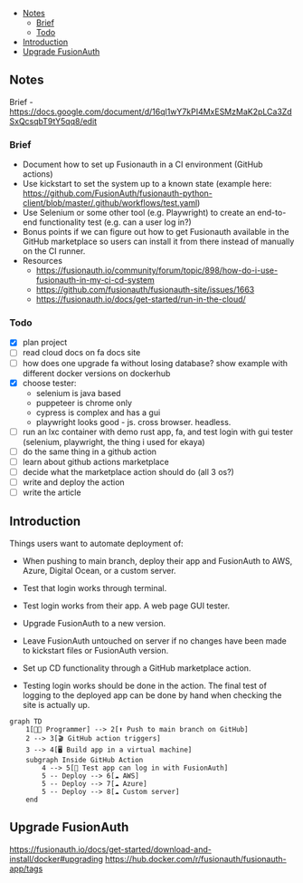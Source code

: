 - [Notes](#notes)
  - [Brief](#brief)
  - [Todo](#todo)
- [Introduction](#introduction)
- [Upgrade FusionAuth](#upgrade-fusionauth)

## Notes

Brief - https://docs.google.com/document/d/16ql1wY7kPI4MxESMzMaK2pLCa3ZdSxQcsqbT9tY5qq8/edit

### Brief

- Document how to set up Fusionauth in a CI environment (GitHub actions)
- Use kickstart to set the system up to a known state (example here: https://github.com/FusionAuth/fusionauth-python-client/blob/master/.github/workflows/test.yaml)
- Use Selenium or some other tool (e.g. Playwright) to create an end-to-end  functionality test (e.g. can a user log in?)
- Bonus points if we can figure out how to get Fusionauth available in the GitHub marketplace so users can install it from there instead of manually on the CI runner.
- Resources
  - https://fusionauth.io/community/forum/topic/898/how-do-i-use-fusionauth-in-my-ci-cd-system
  - https://github.com/fusionauth/fusionauth-site/issues/1663
  - https://fusionauth.io/docs/get-started/run-in-the-cloud/

### Todo

- [x] plan project
- [ ] read cloud docs on fa docs site
- [ ] how does one upgrade fa without losing database? show example with different docker versions on dockerhub
- [x] choose tester:
  - selenium is java based
  - puppeteer is chrome only
  - cypress is complex and has a gui
  - playwright looks good - js. cross browser. headless.
- [ ] run an lxc container with demo rust app, fa, and test login with gui tester (selenium, playwright, the thing i used for ekaya)
- [ ] do the same thing in a github action
- [ ] learn about github actions marketplace
- [ ] decide what the marketplace action should do (all 3 os?)
- [ ] write and deploy the action
- [ ] write the article

## Introduction

Things users want to automate deployment of:
- When pushing to main branch, deploy their app and FusionAuth to AWS, Azure, Digital Ocean, or a custom server.
- Test that login works through terminal.
- Test login works from their app. A web page GUI tester.
- Upgrade FusionAuth to a new version.
- Leave FusionAuth untouched on server if no changes have been made to kickstart files or FusionAuth version.
- Set up CD functionality through a GitHub marketplace action.

- Testing login works should be done in the action. The final test of logging to the deployed app can be done by hand when checking the site is actually up.

```mermaid
graph TD
    1[👨‍💻 Programmer] --> 2[⬆️ Push to main branch on GitHub]
    2 --> 3[🎬 GitHub action triggers]
    3 --> 4[🖥️ Build app in a virtual machine]
    subgraph Inside GitHub Action
        4 --> 5[🧪 Test app can log in with FusionAuth]
        5 -- Deploy --> 6[☁️ AWS]
        5 -- Deploy --> 7[☁️ Azure]
        5 -- Deploy --> 8[☁️ Custom server]
    end
```

## Upgrade FusionAuth

https://fusionauth.io/docs/get-started/download-and-install/docker#upgrading
https://hub.docker.com/r/fusionauth/fusionauth-app/tags